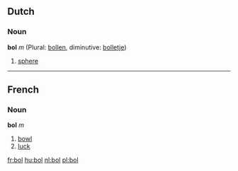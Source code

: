 ==Dutch==
===Noun===
'''bol''' ''m'' (Plural: [[bollen]], diminutive: [[bolletje]])

# [[sphere]]

----
==French==
===Noun===
'''bol''' ''m''

# [[bowl]]
# [[luck]]

[[fr:bol]]
[[hu:bol]]
[[nl:bol]]
[[pl:bol]]